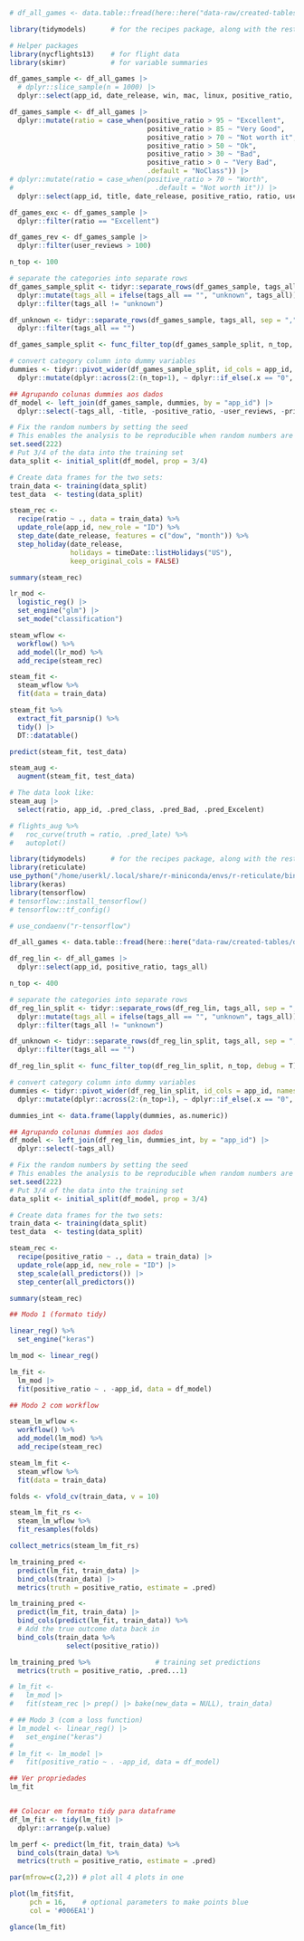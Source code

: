 ```r

# df_all_games <- data.table::fread(here::here("data-raw/created-tables/db-all-games-tags-all.csv"))

library(tidymodels)      # for the recipes package, along with the rest of tidymodels

# Helper packages
library(nycflights13)    # for flight data
library(skimr)           # for variable summaries

df_games_sample <- df_all_games |> 
  # dplyr::slice_sample(n = 1000) |> 
  dplyr::select(app_id, date_release, win, mac, linux, positive_ratio, price_original, steam_deck, tags_all)

df_games_sample <- df_all_games |> 
  dplyr::mutate(ratio = case_when(positive_ratio > 95 ~ "Excellent",
                                  positive_ratio > 85 ~ "Very Good",
                                  positive_ratio > 70 ~ "Not worth it",
                                  positive_ratio > 50 ~ "Ok",
                                  positive_ratio > 30 ~ "Bad",
                                  positive_ratio > 0 ~ "Very Bad",
                                  .default = "NoClass")) |>
# dplyr::mutate(ratio = case_when(positive_ratio > 70 ~ "Worth",
#                                   .default = "Not worth it")) |> 
  dplyr::select(app_id, title, date_release, positive_ratio, ratio, user_reviews, price_original, tags_all)

df_games_exc <- df_games_sample |> 
  dplyr::filter(ratio == "Excellent")

df_games_rev <- df_games_sample |> 
  dplyr::filter(user_reviews > 100)

n_top <- 100

# separate the categories into separate rows
df_games_sample_split <- tidyr::separate_rows(df_games_sample, tags_all, sep = ",") |> 
  dplyr::mutate(tags_all = ifelse(tags_all == "", "unknown", tags_all)) |> 
  dplyr::filter(tags_all != "unknown")

df_unknown <- tidyr::separate_rows(df_games_sample, tags_all, sep = ",") |> 
  dplyr::filter(tags_all == "")

df_games_sample_split <- func_filter_top(df_games_sample_split, n_top, debug = T)

# convert category column into dummy variables
dummies <- tidyr::pivot_wider(df_games_sample_split, id_cols = app_id, names_from = tags_all, values_from = tags_all, values_fill = "0") |> 
  dplyr::mutate(dplyr::across(2:(n_top+1), ~ dplyr::if_else(.x == "0", .x, "1")))

## Agrupando colunas dummies aos dados
df_model <- left_join(df_games_sample, dummies, by = "app_id") |> 
  dplyr::select(-tags_all, -title, -positive_ratio, -user_reviews, -price_original)

# Fix the random numbers by setting the seed 
# This enables the analysis to be reproducible when random numbers are used 
set.seed(222)
# Put 3/4 of the data into the training set 
data_split <- initial_split(df_model, prop = 3/4)

# Create data frames for the two sets:
train_data <- training(data_split)
test_data  <- testing(data_split)

steam_rec <- 
  recipe(ratio ~ ., data = train_data) %>% 
  update_role(app_id, new_role = "ID") %>% 
  step_date(date_release, features = c("dow", "month")) %>%               
  step_holiday(date_release, 
               holidays = timeDate::listHolidays("US"), 
               keep_original_cols = FALSE)

summary(steam_rec)

lr_mod <- 
  logistic_reg() |> 
  set_engine("glm") |> 
  set_mode("classification")

steam_wflow <- 
  workflow() %>% 
  add_model(lr_mod) %>% 
  add_recipe(steam_rec)

steam_fit <- 
  steam_wflow %>% 
  fit(data = train_data)

steam_fit %>% 
  extract_fit_parsnip() %>% 
  tidy() |> 
  DT::datatable()

predict(steam_fit, test_data)

steam_aug <- 
  augment(steam_fit, test_data)

# The data look like: 
steam_aug |> 
  select(ratio, app_id, .pred_class, .pred_Bad, .pred_Excelent)

# flights_aug %>% 
#   roc_curve(truth = ratio, .pred_late) %>% 
#   autoplot()
```

```r
library(tidymodels)      # for the recipes package, along with the rest of tidymodels
library(reticulate)
use_python("/home/userkl/.local/share/r-miniconda/envs/r-reticulate/bin/python")
library(keras)
library(tensorflow)
# tensorflow::install_tensorflow()
# tensorflow::tf_config()

# use_condaenv("r-tensorflow")

df_all_games <- data.table::fread(here::here("data-raw/created-tables/db-all-games-tags-all.csv"))

df_reg_lin <- df_all_games |>
  dplyr::select(app_id, positive_ratio, tags_all)

n_top <- 400

# separate the categories into separate rows
df_reg_lin_split <- tidyr::separate_rows(df_reg_lin, tags_all, sep = ",") |> 
  dplyr::mutate(tags_all = ifelse(tags_all == "", "unknown", tags_all)) |> 
  dplyr::filter(tags_all != "unknown")

df_unknown <- tidyr::separate_rows(df_reg_lin_split, tags_all, sep = ",") |> 
  dplyr::filter(tags_all == "")

df_reg_lin_split <- func_filter_top(df_reg_lin_split, n_top, debug = T)

# convert category column into dummy variables
dummies <- tidyr::pivot_wider(df_reg_lin_split, id_cols = app_id, names_from = tags_all, values_from = tags_all, values_fill = "0") |> 
  dplyr::mutate(dplyr::across(2:(n_top+1), ~ dplyr::if_else(.x == "0", .x, "1")))

dummies_int <- data.frame(lapply(dummies, as.numeric))

## Agrupando colunas dummies aos dados
df_model <- left_join(df_reg_lin, dummies_int, by = "app_id") |> 
  dplyr::select(-tags_all)

# Fix the random numbers by setting the seed 
# This enables the analysis to be reproducible when random numbers are used 
set.seed(222)
# Put 3/4 of the data into the training set 
data_split <- initial_split(df_model, prop = 3/4)

# Create data frames for the two sets:
train_data <- training(data_split)
test_data  <- testing(data_split)

steam_rec <- 
  recipe(positive_ratio ~ ., data = train_data) |>  
  update_role(app_id, new_role = "ID") |> 
  step_scale(all_predictors()) |> 
  step_center(all_predictors())

summary(steam_rec)

## Modo 1 (formato tidy)

linear_reg() %>% 
  set_engine("keras")

lm_mod <- linear_reg()

lm_fit <-
  lm_mod |> 
  fit(positive_ratio ~ . -app_id, data = df_model)

## Modo 2 com workflow

steam_lm_wflow <- 
  workflow() %>% 
  add_model(lm_mod) %>% 
  add_recipe(steam_rec)

steam_lm_fit <- 
  steam_wflow %>% 
  fit(data = train_data)

folds <- vfold_cv(train_data, v = 10)

steam_lm_fit_rs <- 
  steam_lm_wflow %>% 
  fit_resamples(folds)

collect_metrics(steam_lm_fit_rs)

lm_training_pred <-                 
  predict(lm_fit, train_data) |> 
  bind_cols(train_data) |> 
  metrics(truth = positive_ratio, estimate = .pred)

lm_training_pred <- 
  predict(lm_fit, train_data) |> 
  bind_cols(predict(lm_fit, train_data)) %>% 
  # Add the true outcome data back in
  bind_cols(train_data %>% 
              select(positive_ratio))

lm_training_pred %>%                # training set predictions
  metrics(truth = positive_ratio, .pred...1)

# lm_fit <-
#   lm_mod |> 
#   fit(steam_rec |> prep() |> bake(new_data = NULL), train_data)

# ## Modo 3 (com a loss function)
# lm_model <- linear_reg() |>
#   set_engine("keras")
# 
# lm_fit <- lm_model |> 
#   fit(positive_ratio ~ . -app_id, data = df_model)

## Ver propriedades
lm_fit


## Colocar em formato tidy para dataframe
df_lm_fit <- tidy(lm_fit) |> 
  dplyr::arrange(p.value)

lm_perf <- predict(lm_fit, train_data) %>%
  bind_cols(train_data) %>%
  metrics(truth = positive_ratio, estimate = .pred)

par(mfrow=c(2,2)) # plot all 4 plots in one

plot(lm_fit$fit, 
     pch = 16,    # optional parameters to make points blue
     col = '#006EA1')

glance(lm_fit)
```